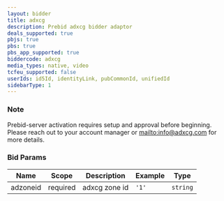 ```yaml
---
layout: bidder
title: adxcg
description: Prebid adxcg bidder adaptor
deals_supported: true
pbjs: true
pbs: true
pbs_app_supported: true
biddercode: adxcg
media_types: native, video
tcfeu_supported: false
userIds: id5Id, identityLink, pubCommonId, unifiedId
sidebarType: 1
---
```


### Note

<PbjsAdapterRequiredForPbs />

Prebid-server activation requires setup and approval before beginning. Please reach out to your account manager or [mailto:info@adxcg.com](info@adxcg.com) for more details.

### Bid Params


| Name     | Scope    | Description   | Example | Type     |
|----------|----------|---------------|---------|----------|
| adzoneid | required | adxcg zone id | `'1'`   | `string` |
